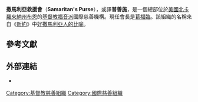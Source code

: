 {{Infobox Non-profit
| Non-profit_name = Samaritan's Purse
| Non-profit_type = 基於信仰
| image = 
| founded_date = 1970
| founder = [[羅伯特·皮爾斯|羅伯特·皮爾斯]]
| location = [[美國|美國]]，[[北卡羅來納州|北卡羅來納州]]，[[布恩_(北卡羅來納州)|布恩]]
| president = [[葛福臨|葛福臨]]
| area_served = 國際
| focus =
| method = 直接援助 <br/> 項目基金
| revenue = > US$300,000,000<ref>[http://www.charitynavigator.org/index.cfm?bay=search.summary&orgid=4423 Charity Navigator Rating – Samaritan's Purse<!-- bot-generated title -->] at www.charitynavigator.org</ref>
| homepage = {{URL|http://www.samaritanspurse.org/}}
}}

'''撒馬利亞救援會'''（'''Samaritan's Purse'''），或譯'''普善施'''，是一個總部位於[[美國|美國]][[北卡羅來納州|北卡羅來納州]][[布恩_(北卡羅來納州)|布恩]]的[[福音神學|基督教福音派]]國際慈善機構。現任會長是[[葛福臨|葛福臨]]。該組織的名稱來自《[[新約|新約]]》中[[好撒馬利亞人的比喻|好撒馬利亞人的比喻]]。

== 參考文獻==
{{reflist}}

== 外部連結 ==
* {{official website|http://www.samaritanspurse.org/}}

[[Category:基督教慈善組織|Category:基督教慈善組織]]
[[Category:國際慈善組織|Category:國際慈善組織]]